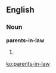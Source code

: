 ==English==

===Noun===
'''parents-in-law'''

# {{plural of|[[parent-in-law]]}}

[[ko:parents-in-law]]